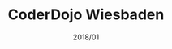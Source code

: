 ---
title: "CoderDojo Wiesbaden"
slug: "cdwi-web"
description: "Informational Website for Wiesbaden's CoderDojo."
image: ""
link: "https://archive.koenidv.de/cdwi/"
tags: ["Web", "Jekyll"]
date: "2018/01"
---